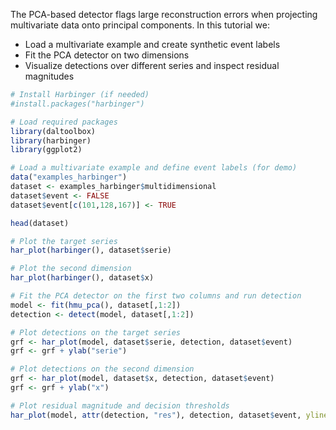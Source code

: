 The PCA-based detector flags large reconstruction errors when projecting multivariate data onto principal components. In this tutorial we:

- Load a multivariate example and create synthetic event labels
- Fit the PCA detector on two dimensions
- Visualize detections over different series and inspect residual magnitudes

```r
# Install Harbinger (if needed)
#install.packages("harbinger")
```

```r
# Load required packages
library(daltoolbox)
library(harbinger) 
library(ggplot2)
```

```r
# Load a multivariate example and define event labels (for demo)
data("examples_harbinger")
dataset <- examples_harbinger$multidimensional
dataset$event <- FALSE
dataset$event[c(101,128,167)] <- TRUE
```

```r
head(dataset)
```

```r
# Plot the target series
har_plot(harbinger(), dataset$serie)
```

```r
# Plot the second dimension
har_plot(harbinger(), dataset$x)
```

```r
# Fit the PCA detector on the first two columns and run detection
model <- fit(hmu_pca(), dataset[,1:2])
detection <- detect(model, dataset[,1:2])
```

```r
# Plot detections on the target series
grf <- har_plot(model, dataset$serie, detection, dataset$event)
grf <- grf + ylab("serie")

```

```r
# Plot detections on the second dimension
grf <- har_plot(model, dataset$x, detection, dataset$event)
grf <- grf + ylab("x")

```

```r
# Plot residual magnitude and decision thresholds
har_plot(model, attr(detection, "res"), detection, dataset$event, yline = attr(detection, "threshold"))
  
```
